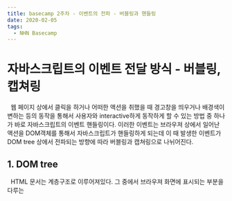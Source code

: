 ```yaml
---
title: basecamp 2주차 - 이벤트의 전파 - 버블링과 핸들링
date: 2020-02-05
tags:
  - NHN Basecamp
---
```

# 자바스크립트의 이벤트 전달 방식 - 버블링, 캡쳐링

&nbsp; 웹 페이지 상에서 클릭을 하거나 어떠한 액션을 취했을 때 경고창을 띄우거나 배경색이 변하는 등의 동작을 통해서 사용자와 interactive하게 동작하게 할 수 있는 방법 중 하나가 바로 자바스크립트의 이벤트 핸들링이다. 이러한 이벤트는 브라우져 상에서 일어난 액션을 DOM객체를 통해서 자바스크립트가 핸들링하게 되는데 이 때 발생한 이벤트가 DOM tree 상에서 전파되는 방향에 따라 버블링과 캡쳐링으로 나뉘어진다.



## 1. DOM tree

&nbsp; HTML 문서는 계층구조로 이루어져있다. 그 중에서 브라우져 화면에 표시되는 부분을 다루는 